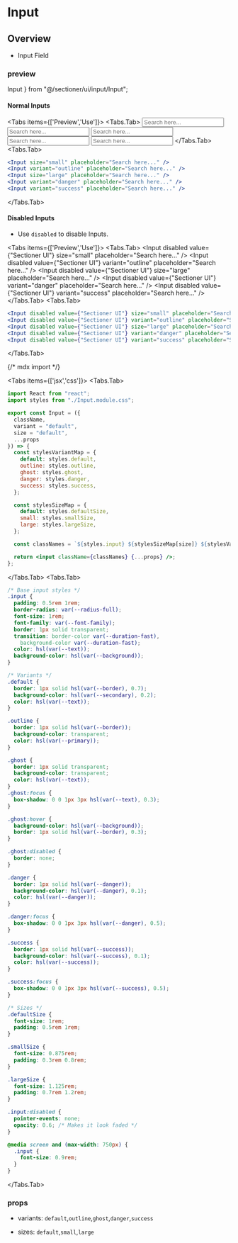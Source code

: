 # Input

## Overview

- Input Field


### preview


  Input
} from "@/sectioner/ui/input/Input";

#### Normal Inputs

<Tabs items={['Preview','Use']}>
<Tabs.Tab>
<ComponentWrapper classname="gap-3 flex-wrap">
        <Input size="small" placeholder="Search here..." />
        <Input variant="outline" placeholder="Search here..." />
        <Input size="large" placeholder="Search here..." />
        <Input variant="danger" placeholder="Search here..." />
        <Input variant="success" placeholder="Search here..." />
</ComponentWrapper>
</Tabs.Tab>
<Tabs.Tab>
```jsx showLineNumbers filename="App.jsx" copy
<Input size="small" placeholder="Search here..." />
<Input variant="outline" placeholder="Search here..." />
<Input size="large" placeholder="Search here..." />
<Input variant="danger" placeholder="Search here..." />
<Input variant="success" placeholder="Search here..." />
```
</Tabs.Tab>
</Tabs>

#### Disabled Inputs

- Use `disabled` to disable Inputs.

<Tabs items={['Preview','Use']}>
<Tabs.Tab>
<ComponentWrapper classname="gap-3 flex-wrap">
        <Input disabled value={"Sectioner UI"} size="small" placeholder="Search here..." />
        <Input disabled value={"Sectioner UI"} variant="outline" placeholder="Search here..." />
        <Input disabled value={"Sectioner UI"} size="large" placeholder="Search here..." />
        <Input disabled value={"Sectioner UI"} variant="danger" placeholder="Search here..." />
        <Input disabled value={"Sectioner UI"} variant="success" placeholder="Search here..." />
</ComponentWrapper>
</Tabs.Tab>
<Tabs.Tab>
```jsx showLineNumbers filename="App.jsx" copy
<Input disabled value={"Sectioner UI"} size="small" placeholder="Search here..." />
<Input disabled value={"Sectioner UI"} variant="outline" placeholder="Search here..." />
<Input disabled value={"Sectioner UI"} size="large" placeholder="Search here..." />
<Input disabled value={"Sectioner UI"} variant="danger" placeholder="Search here..." />
<Input disabled value={"Sectioner UI"} variant="success" placeholder="Search here..." />
```
</Tabs.Tab>
</Tabs>

{/* mdx import */}

<ComponentInstallation fileName="Input" folderName="input" />

<Tabs items={['jsx','css']}>
<Tabs.Tab>
```jsx showLineNumbers filename="Input.jsx" copy
import React from "react";
import styles from "./Input.module.css";

export const Input = ({
  className,
  variant = "default",
  size = "default",
  ...props
}) => {
  const stylesVariantMap = {
    default: styles.default,
    outline: styles.outline,
    ghost: styles.ghost,
    danger: styles.danger,
    success: styles.success,
  };

  const stylesSizeMap = {
    default: styles.defaultSize,
    small: styles.smallSize,
    large: styles.largeSize,
  };

  const classNames = `${styles.input} ${stylesSizeMap[size]} ${stylesVariantMap[variant]} ${className}`;

  return <input className={classNames} {...props} />;
};
```
</Tabs.Tab>
<Tabs.Tab>
```css showLineNumbers filename="Input.module.css" copy
/* Base input styles */
.input {
  padding: 0.5rem 1rem;
  border-radius: var(--radius-full);
  font-size: 1rem;
  font-family: var(--font-family);
  border: 1px solid transparent;
  transition: border-color var(--duration-fast),
    background-color var(--duration-fast);
  color: hsl(var(--text));
  background-color: hsl(var(--background));
}

/* Variants */
.default {
  border: 1px solid hsl(var(--border), 0.7);
  background-color: hsl(var(--secondary), 0.2);
  color: hsl(var(--text));
}

.outline {
  border: 1px solid hsl(var(--border));
  background-color: transparent;
  color: hsl(var(--primary));
}

.ghost {
  border: 1px solid transparent;
  background-color: transparent;
  color: hsl(var(--text));
}
.ghost:focus {
  box-shadow: 0 0 1px 3px hsl(var(--text), 0.3);
}

.ghost:hover {
  background-color: hsl(var(--background));
  border: 1px solid hsl(var(--border), 0.3);
}

.ghost:disabled {
  border: none;
}

.danger {
  border: 1px solid hsl(var(--danger));
  background-color: hsl(var(--danger), 0.1);
  color: hsl(var(--danger));
}

.danger:focus {
  box-shadow: 0 0 1px 3px hsl(var(--danger), 0.5);
}

.success {
  border: 1px solid hsl(var(--success));
  background-color: hsl(var(--success), 0.1);
  color: hsl(var(--success));
}

.success:focus {
  box-shadow: 0 0 1px 3px hsl(var(--success), 0.5);
}

/* Sizes */
.defaultSize {
  font-size: 1rem;
  padding: 0.5rem 1rem;
}

.smallSize {
  font-size: 0.875rem;
  padding: 0.3rem 0.8rem;
}

.largeSize {
  font-size: 1.125rem;
  padding: 0.7rem 1.2rem;
}

.input:disabled {
  pointer-events: none;
  opacity: 0.6; /* Makes it look faded */
}

@media screen and (max-width: 750px) {
  .input {
    font-size: 0.9rem;
  }
}
```
</Tabs.Tab>
</Tabs>

### props

- variants: `default`,`outline`,`ghost`,`danger`,`success`

- sizes: `default`,`small`,`large`